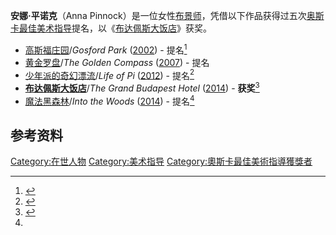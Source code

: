 '''安娜·平诺克'''（Anna Pinnock）是一位女性[[布景师|布景师]]，凭借以下作品获得过五次[[奥斯卡最佳美术指导|奥斯卡最佳美术指导]]提名，以《[[布达佩斯大饭店|布达佩斯大饭店]]》获奖。 

* [[高斯福庄园|高斯福庄园]]/''Gosford Park'' ([[第75届奥斯卡金像奖|2002]]) - 提名<ref>{{cite web|url=http://old.oscars.org/74academyawards/nomswins.html|title=74th Annual Academy Awards|publisher=[[Academy_of_Motion_Picture_Arts_and_Sciences|Academy of Motion Picture Arts and Sciences]]|accessdate=5 August 2010|deadurl=yes|archiveurl=https://web.archive.org/web/20090427133333/http://old.oscars.org/74academyawards/nomswins.html|archivedate=2009年4月27日}}</ref>
* [[黄金罗盘|黄金罗盘]]/''The Golden Compass'' ([[第80届奥斯卡金像奖|2007]]) - 提名
* [[少年派的奇幻漂流|少年派的奇幻漂流]]/''Life of Pi'' ([[第85届奥斯卡金像奖|2012]]) - 提名<ref name="Oscars2013">{{cite web |url=http://www.bbc.co.uk/news/entertainment-arts-20973004 |title=Oscars 2013: Full list of nominees |accessdate=2013-01-10 |work=BBC News |archive-date=2014-12-12 |archive-url=https://web.archive.org/web/20141212125050/http://www.bbc.co.uk/news/entertainment-arts-20973004 |dead-url=no }}</ref>
* '''[[布达佩斯大饭店|布达佩斯大饭店]]'''/''The Grand Budapest Hotel'' ([[第87届奥斯卡金像奖|2014]]) - '''获奖'''<ref name="Oscars2014">{{Cite web |url=http://oscar.go.com/nominees?cid=Noms_ampas |title=存档副本 |access-date=2015-02-22 |archive-date=2018-08-28 |archive-url=https://web.archive.org/web/20180828001716/http://oscar.go.com/nominees?cid=Noms_ampas |dead-url=no }}</ref>
* [[魔法黑森林|魔法黑森林]]/''Into the Woods'' ([[第87届奥斯卡金像奖|2014]]) - 提名<ref name="Oscars2014" />

==参考资料==
{{Reflist}}

{{DEFAULTSORT:Pinnock, Anna}}
[[Category:在世人物|Category:在世人物]]
[[Category:美术指导|Category:美术指导]]
[[Category:奧斯卡最佳美術指導獲獎者|Category:奧斯卡最佳美術指導獲獎者]]